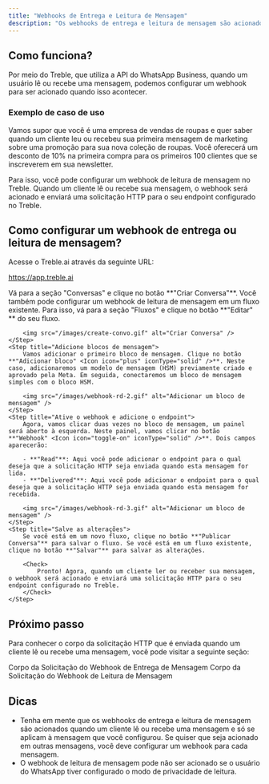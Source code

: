 ```yaml
---
title: "Webhooks de Entrega e Leitura de Mensagem"
description: "Os webhooks de entrega e leitura de mensagem são acionados quando um usuário recebe ou lê uma mensagem. Aprenda como configurá-los neste artigo."
---
```


## Como funciona?

Por meio do Treble, que utiliza a API do WhatsApp Business, quando um usuário lê ou recebe uma mensagem, podemos configurar um webhook para ser acionado quando isso acontecer.

### Exemplo de caso de uso

Vamos supor que você é uma empresa de vendas de roupas e quer saber quando um cliente leu ou recebeu sua primeira mensagem de marketing sobre uma promoção para sua nova coleção de roupas. Você oferecerá um desconto de 10% na primeira compra para os primeiros 100 clientes que se inscreverem em sua newsletter.

Para isso, você pode configurar um webhook de leitura de mensagem no Treble. Quando um cliente lê ou recebe sua mensagem, o webhook será acionado e enviará uma solicitação HTTP para o seu endpoint configurado no Treble.

## Como configurar um webhook de entrega ou leitura de mensagem?

<Steps>
    <Step title="Acesse o Treble.ai">
        Acesse o Treble.ai através da seguinte URL: <a class="article-link" href="https://app.treble.ai"><p>https://app.treble.ai</p><Icon icon="arrow-up-right-from-square" iconType="solid" /></a>
    </Step>
    <Step title="Crie um fluxo">
        Vá para a seção "Conversas" e clique no botão **"Criar Conversa"**. Você também pode configurar um webhook de leitura de mensagem em um fluxo existente. Para isso, vá para a seção "Fluxos" e clique no botão **"Editar" <Icon icon="pencil" iconType="solid" />** do seu fluxo.

        <img src="/images/create-convo.gif" alt="Criar Conversa" />
    </Step>
    <Step title="Adicione blocos de mensagem">
        Vamos adicionar o primeiro bloco de mensagem. Clique no botão **"Adicionar bloco" <Icon icon="plus" iconType="solid" />**. Neste caso, adicionaremos um modelo de mensagem (HSM) previamente criado e aprovado pela Meta. Em seguida, conectaremos um bloco de mensagem simples com o bloco HSM.

        <img src="/images/webhook-rd-2.gif" alt="Adicionar um bloco de mensagem" />
    </Step>
    <Step title="Ative o webhook e adicione o endpoint">
        Agora, vamos clicar duas vezes no bloco de mensagem, um painel será aberto à esquerda. Neste painel, vamos clicar no botão **"Webhook" <Icon icon="toggle-on" iconType="solid" />**. Dois campos aparecerão:

        - **"Read"**: Aqui você pode adicionar o endpoint para o qual deseja que a solicitação HTTP seja enviada quando esta mensagem for lida.
        - **"Delivered"**: Aqui você pode adicionar o endpoint para o qual deseja que a solicitação HTTP seja enviada quando esta mensagem for recebida.

        <img src="/images/webhook-rd-3.gif" alt="Adicionar um bloco de mensagem" />
    </Step>
    <Step title="Salve as alterações">
        Se você está em um novo fluxo, clique no botão **"Publicar Conversa"** para salvar o fluxo. Se você está em um fluxo existente, clique no botão **"Salvar"** para salvar as alterações.

        <Check>
            Pronto! Agora, quando um cliente ler ou receber sua mensagem, o webhook será acionado e enviará uma solicitação HTTP para o seu endpoint configurado no Treble.
        </Check>
    </Step>
</Steps>

## Próximo passo

Para conhecer o corpo da solicitação HTTP que é enviada quando um cliente lê ou recebe uma mensagem, você pode visitar a seguinte seção:

<CardGroup columns={2}>
    <Card 
        title="Corpo da Solicitação do Webhook de Entrega de Mensagem" 
        icon="code"
        href="/pt/api-reference/webhooks/delivered-api"
    >
        Corpo da Solicitação do Webhook de Entrega de Mensagem
    </Card>
    <Card 
        title="Corpo da Solicitação do Webhook de Leitura de Mensagem" 
        icon="code"
        href="/pt/api-reference/webhooks/read-api"
    >
        Corpo da Solicitação do Webhook de Leitura de Mensagem
    </Card>
</CardGroup>

## Dicas 

- Tenha em mente que os webhooks de entrega e leitura de mensagem são acionados quando um cliente lê ou recebe uma mensagem e só se aplicam à mensagem que você configurou. Se quiser que seja acionado em outras mensagens, você deve configurar um webhook para cada mensagem.
- O webhook de leitura de mensagem pode não ser acionado se o usuário do WhatsApp tiver configurado o modo de privacidade de leitura. 